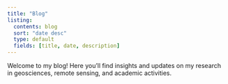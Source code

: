```yaml
---
title: "Blog"
listing:
  contents: blog
  sort: "date desc"
  type: default
  fields: [title, date, description]
---
```


Welcome to my blog! Here you’ll find insights and updates on my research in geosciences, remote sensing, and academic activities.


